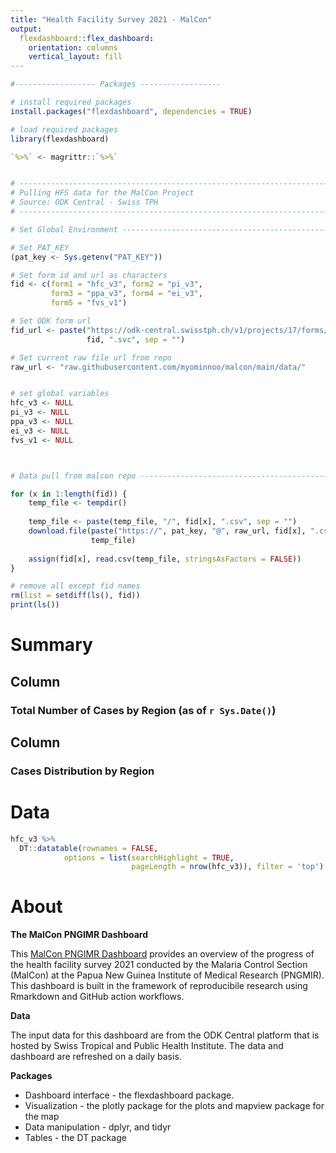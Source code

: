 ```yaml
---
title: "Health Facility Survey 2021 - MalCon"
output: 
  flexdashboard::flex_dashboard:
    orientation: columns
    vertical_layout: fill
---
```


```r
#------------------ Packages ------------------

# install required packages
install.packages("flexdashboard", dependencies = TRUE)

# load required packages
library(flexdashboard)

`%>%` <- magrittr::`%>%`


# -------------------------------------------------------------------------
# Pulling HFS data for the MalCon Project
# Source: ODK Central - Swiss TPH
# -------------------------------------------------------------------------

# Set Global Environment --------------------------------------------------

# Set PAT_KEY
(pat_key <- Sys.getenv("PAT_KEY"))

# Set form id and url as characters
fid <- c(form1 = "hfc_v3", form2 = "pi_v3",
         form3 = "ppa_v3", form4 = "ei_v3",
         form5 = "fvs_v1")

# Set ODK form url
fid_url <- paste("https://odk-central.swisstph.ch/v1/projects/17/forms/",
                 fid, ".svc", sep = "")

# Set current raw file url from repo 
raw_url <- "raw.githubusercontent.com/myominnoo/malcon/main/data/"


# set global variables
hfc_v3 <- NULL
pi_v3 <- NULL
ppa_v3 <- NULL
ei_v3 <- NULL
fvs_v1 <- NULL



# Data pull from malcon repo ----------------------------------------------

for (x in 1:length(fid)) {
    temp_file <- tempdir()
    
    temp_file <- paste(temp_file, "/", fid[x], ".csv", sep = "")
    download.file(paste("https://", pat_key, "@", raw_url, fid[x], ".csv", sep = ""), 
                  temp_file)
    
    assign(fid[x], read.csv(temp_file, stringsAsFactors = FALSE))
}

# remove all except fid names 
rm(list = setdiff(ls(), fid))
print(ls())
```


Summary
=======================================================================

Column { data-width=500 }
-----------------------------------------------------------------------

### Total Number of Cases by Region (as of `r Sys.Date()`)



Column { data-width=500 }
-----------------------------------------------------------------------

### Cases Distribution by Region


Data
=======================================================================

```r
hfc_v3 %>% 
  DT::datatable(rownames = FALSE,
            options = list(searchHighlight = TRUE, 
                           pageLength = nrow(hfc_v3)), filter = 'top')
```


About
=======================================================================
**The MalCon PNGIMR Dashboard**

This [MalCon PNGIMR Dashboard](https://myominnoo.github.io/malcon-dash/) provides an overview of the progress of the health facility survey 2021 conducted by the Malaria Control Section (MalCon) at the Papua New Guinea Institute of Medical Research (PNGMIR). This dashboard is built in the framework of reproducibile research using Rmarkdown and GitHub action workflows.

**Data**

The input data for this dashboard are from the ODK Central platform that is hosted by Swiss Tropical and Public Health Institute. The data and dashboard are refreshed on a daily basis.

**Packages**

- Dashboard interface - the flexdashboard package.
- Visualization - the plotly package for the plots and mapview package for the map
- Data manipulation - dplyr, and tidyr
- Tables - the DT package
